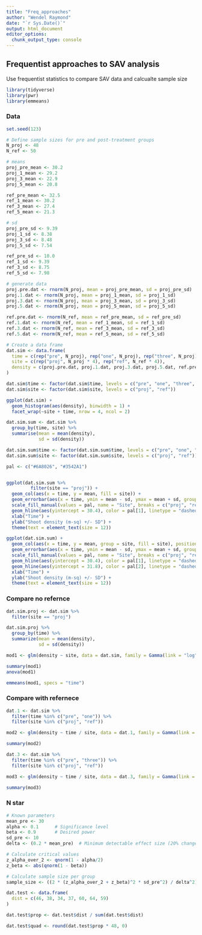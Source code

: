 ```yaml
---
title: "Freq_approaches"
author: "Wendel Raymond"
date: "`r Sys.Date()`"
output: html_document
editor_options: 
  chunk_output_type: console
---
```

## Frequentist approaches to SAV analysis
Use frequentist statistics to compare SAV data and calcualte sample size

```r
library(tidyverse)
library(pwr)
library(emmeans)
```

### Data

```r
set.seed(123)

# Define sample sizes for pre and post-treatment groups
N_proj <- 48
N_ref <- 50

# means
proj_pre_mean <- 30.2
proj_1_mean <- 29.2
proj_3_mean <- 22.9 
proj_5_mean <- 20.8

ref_pre_mean <- 32.5
ref_1_mean <- 30.2
ref_3_mean <- 27.4
ref_5_mean <- 21.3

# sd
proj_pre_sd <- 9.39
proj_1_sd <- 8.38
proj_3_sd <- 8.48 
proj_5_sd <- 7.54

ref_pre_sd <- 10.0
ref_1_sd <- 9.39
ref_3_sd <- 8.75
ref_5_sd <- 7.98

# generate data
proj.pre.dat <- rnorm(N_proj, mean = proj_pre_mean, sd = proj_pre_sd)
proj.1.dat <- rnorm(N_proj, mean = proj_1_mean, sd = proj_1_sd)
proj.3.dat <- rnorm(N_proj, mean = proj_3_mean, sd = proj_3_sd)
proj.5.dat <- rnorm(N_proj, mean = proj_5_mean, sd = proj_5_sd)

ref.pre.dat <- rnorm(N_ref, mean = ref_pre_mean, sd = ref_pre_sd)
ref.1.dat <- rnorm(N_ref, mean = ref_1_mean, sd = ref_1_sd)
ref.3.dat <- rnorm(N_ref, mean = ref_3_mean, sd = ref_3_sd)
ref.5.dat <- rnorm(N_ref, mean = ref_5_mean, sd = ref_5_sd)

# Create a data frame
dat.sim <- data.frame(
  time = c(rep("pre", N_proj), rep("one", N_proj), rep("three", N_proj), rep("five", N_proj), rep("pre", N_ref), rep("one", N_ref), rep("three", N_ref), rep("five", N_ref)),
  site = c(rep("proj", N_proj * 4), rep("ref", N_ref * 4)),
  density = c(proj.pre.dat, proj.1.dat, proj.3.dat, proj.5.dat, ref.pre.dat, ref.1.dat, ref.3.dat, ref.5.dat)
)

dat.sim$time <- factor(dat.sim$time, levels = c("pre", "one", "three", "five"))
dat.sim$site <- factor(dat.sim$site, levels = c("proj", "ref"))

ggplot(dat.sim) +
  geom_histogram(aes(density), binwidth = 1) +
  facet_wrap(~site + time, nrow = 4, ncol = 2)

dat.sim.sum <- dat.sim %>% 
  group_by(time, site) %>% 
  summarise(mean = mean(density),
            sd = sd(density))

dat.sim.sum$time <- factor(dat.sim.sum$time, levels = c("pre", "one", "three", "five"))
dat.sim.sum$site <- factor(dat.sim.sum$site, levels = c("proj", "ref"))

pal <- c("#6A8026", "#3542A1")


ggplot(dat.sim.sum %>% 
         filter(site == "proj")) +
  geom_col(aes(x = time, y = mean, fill = site)) +
  geom_errorbar(aes(x = time, ymin = mean - sd, ymax = mean + sd, group = site), width = 0) +
  scale_fill_manual(values = pal, name = "Site", breaks = c("proj", "ref"), labels = c("Project", "Reference")) +
  geom_hline(aes(yintercept = 30.4), color = pal[1], linetype = "dashed") +
  xlab("Time") +
  ylab("Shoot density (m-sq) +/- SD") +
  theme(text = element_text(size = 12))

ggplot(dat.sim.sum) +
  geom_col(aes(x = time, y = mean, group = site, fill = site), position = position_dodge(1)) +
  geom_errorbar(aes(x = time, ymin = mean - sd, ymax = mean + sd, group = site), position = position_dodge(1), width = 0) +
  scale_fill_manual(values = pal, name = "Site", breaks = c("proj", "ref"), labels = c("Project", "Reference")) +
  geom_hline(aes(yintercept = 30.4), color = pal[1], linetype = "dashed") +
  geom_hline(aes(yintercept = 31.8), color = pal[2], linetype = "dashed") +
  xlab("Time") +
  ylab("Shoot density (m-sq) +/- SD") +
  theme(text = element_text(size = 12))
```

### Compare no refernce 
```r
dat.sim.proj <- dat.sim %>% 
  filter(site == "proj")

dat.sim.proj %>% 
  group_by(time) %>% 
  summarize(mean = mean(density),
            sd = sd(density))

mod1 <- glm(density ~ site, data = dat.sim, family = Gamma(link = "log"))

summary(mod1)
anova(mod1)

emmeans(mod1, specs = "time")
```

### Compare with refernece
```r
dat.1 <- dat.sim %>% 
  filter(time %in% c("pre", "one")) %>% 
  filter(site %in% c("proj", "ref"))

mod2 <- glm(density ~ time / site, data = dat.1, family = Gamma(link = "log"))

summary(mod2)

dat.3 <- dat.sim %>% 
  filter(time %in% c("pre", "three")) %>% 
  filter(site %in% c("proj", "ref"))

mod3 <- glm(density ~ time / site, data = dat.3, family = Gamma(link = "log"))

summary(mod3)


```


### N star
```r
# Known parameters
mean_pre <- 30
alpha <- 0.1      # Significance level
beta <- 0.9       # Desired power
sd_pre <- 10
delta <- (0.2 * mean_pre)  # Minimum detectable effect size (20% change)

# Calculate critical values
z_alpha_over_2 <- qnorm(1 - alpha/2)
z_beta <- abs(qnorm(1 - beta))

# Calculate sample size per group
sample_size <- ((2 * (z_alpha_over_2 + z_beta)^2 * sd_pre^2) / delta^2)
```

```r
dat.test <- data.frame(
  dist = c(46, 38, 34, 37, 60, 64, 59)
)

dat.test$prop <- dat.test$dist / sum(dat.test$dist)

dat.test$quad <- round(dat.test$prop * 48, 0)
```

